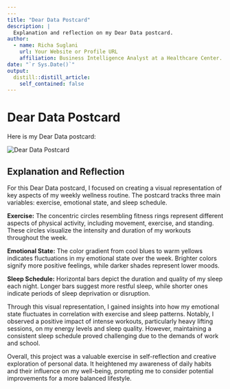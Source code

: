 ```yaml
---
---
title: "Dear Data Postcard"
description: |
  Explanation and reflection on my Dear Data postcard.
author:
  - name: Richa Suglani
    url: Your Website or Profile URL
    affiliation: Business Intelligence Analyst at a Healthcare Center.
date: "`r Sys.Date()`"
output: 
  distill::distill_article:
    self_contained: false
---
```


# Dear Data Postcard

Here is my Dear Data postcard:

![Dear Data Postcard](Dear Data.png) <!-- Make sure the image file name matches the actual file name -->

## Explanation and Reflection

For this Dear Data postcard, I focused on creating a visual representation of key aspects of my weekly wellness routine. The postcard tracks three main variables: exercise, emotional state, and sleep schedule.

**Exercise:** The concentric circles resembling fitness rings represent different aspects of physical activity, including movement, exercise, and standing. These circles visualize the intensity and duration of my workouts throughout the week.

**Emotional State:** The color gradient from cool blues to warm yellows indicates fluctuations in my emotional state over the week. Brighter colors signify more positive feelings, while darker shades represent lower moods.

**Sleep Schedule:** Horizontal bars depict the duration and quality of my sleep each night. Longer bars suggest more restful sleep, while shorter ones indicate periods of sleep deprivation or disruption.

Through this visual representation, I gained insights into how my emotional state fluctuates in correlation with exercise and sleep patterns. Notably, I observed a positive impact of intense workouts, particularly heavy lifting sessions, on my energy levels and sleep quality. However, maintaining a consistent sleep schedule proved challenging due to the demands of work and school.

Overall, this project was a valuable exercise in self-reflection and creative exploration of personal data. It heightened my awareness of daily habits and their influence on my well-being, prompting me to consider potential improvements for a more balanced lifestyle.
